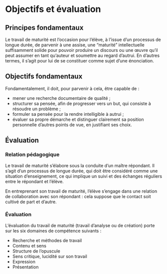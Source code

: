 # Objectifs et évaluation {-}

\vspace{\stretch{1}}

## Principes fondamentaux {-}

Le travail de maturité est l'occasion pour l'élève, à l'issue d'un processus de longue durée, de parvenir à une assise, une "maturité" intellectuelle suffisamment solide pour pouvoir produire un discours ou une œuvre qu'il peut assumer en tant qu'auteur et soumettre au regard d'autrui. En d'autres termes, il s'agit pour lui de se constituer comme sujet d'une énonciation.

\vspace{\stretch{1}}

## Objectifs fondamentaux {-}

Fondamentalement, il doit, pour parvenir à cela, être capable de :

- mener une recherche documentaire de qualité ;
- structurer sa pensée, afin de progresser vers un but, qui consiste à résoudre un problème ;
- formuler sa pensée pour la rendre intelligible à autrui ;
- évaluer sa propre démarche et distinguer clairement sa position personnelle d'autres points de vue, en justifiant ses choix.

\vspace{\stretch{1}}

\clearpage

\vspace*{\stretch{1}}

## Évaluation {-}

### Relation pédagogique {-}

Le travail de maturité s'élabore sous la conduite d'un maître répondant. Il s'agit d'un processus de longue durée, qui doit être considéré comme une situation d'enseignement, ce qui implique un suivi et des échanges réguliers entre le répondant et l'élève.

En entreprenant son travail de maturité, l'élève s'engage dans une relation de collaboration avec son répondant : cela suppose que le contact soit cultivé de part et d'autre.

### Évaluation {-}

L'évaluation du travail de maturité (travail d'analyse ou de création) porte sur les six domaines de compétence suivants :

- Recherche et méthodes de travail
- Contenu et sens
- Structure de l'opuscule
- Sens critique, lucidité sur son travail
- Expression
- Présentation

\vspace{\stretch{1}}